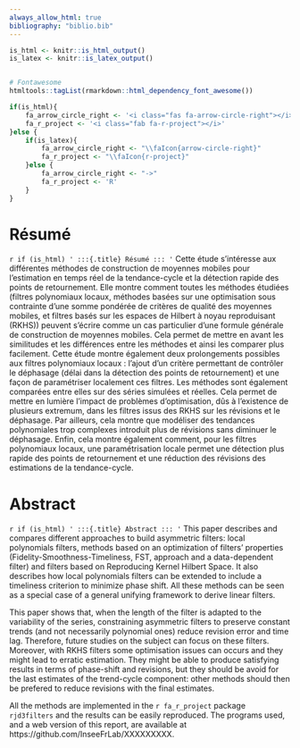 ```yaml
--- 
always_allow_html: true
bibliography: "biblio.bib"
---
```


```r
is_html <- knitr::is_html_output()
is_latex <- knitr::is_latex_output()


# Fontawesome
htmltools::tagList(rmarkdown::html_dependency_font_awesome())

if(is_html){
    fa_arrow_circle_right <- '<i class="fas fa-arrow-circle-right"></i>'
    fa_r_project <- '<i class="fab fa-r-project"></i>'
}else {
    if(is_latex){
        fa_arrow_circle_right <- "\\faIcon{arrow-circle-right}"
        fa_r_project <- "\\faIcon{r-project}"
    }else {
        fa_arrow_circle_right <- "->"
        fa_r_project <- 'R'
    }
}

```

\thispagestyle{fancy}

# Résumé {-}

<!-- je ne relis pas l’anglais pour l’instant, je relirai la version qui sera finalisée. je pense que c’est un peu long pour un résumé. en l’état, ça me paraît entre le 2 pages et l’abstract, ça peut plutôt servir de base à un 2 pages, tu ajoutes un graphique et détaille plus ce que tu fais, et on serait sur un format 2 pages -->
:::: {.abstract}
`r if (is_html) '
:::{.title}
Résumé
:::
'`
Cette étude s'intéresse aux différentes méthodes de construction de moyennes mobiles pour l'estimation en temps réel de la tendance-cycle et la détection rapide des points de retournement.
Elle montre comment toutes les méthodes étudiées (filtres polynomiaux locaux, méthodes basées sur une optimisation sous contrainte d’une somme pondérée de critères de qualité des moyennes mobiles, et filtres basés sur les espaces de Hilbert à noyau reproduisant (RKHS)) peuvent s'écrire comme un cas particulier d'une formule générale de construction de moyennes mobiles.
Cela permet de mettre en avant les similitudes et les différences entre les méthodes et ainsi les comparer plus facilement.
Cette étude montre également deux prolongements possibles aux filtres polynomiaux locaux : l'ajout d'un critère permettant de contrôler le déphasage (délai dans la détection des points de retournement) et une façon de paramétriser localement ces filtres. 
Les méthodes sont également comparées entre elles sur des séries simulées et réelles.
Cela permet de mettre en lumière l'impact de problèmes d'optimisation, dûs à l'existence de plusieurs extremum, dans les filtres issus des RKHS sur les révisions et le déphasage.
Par ailleurs, cela montre que modéliser des tendances polynomiales trop complexes introduit plus de révisions sans diminuer le déphasage.
Enfin, cela montre également comment, pour les filtres polynomiaux locaux, une paramétrisation locale permet une détection plus rapide des points de retournement et une réduction des révisions des estimations de la tendance-cycle.
::::


# Abstract {-}

:::: {.abstract}
`r if (is_html) '
:::{.title}
Abstract
:::
'`
This paper describes and compares different approaches to build asymmetric filters: local polynomials filters, methods based on an optimization of filters' properties (Fidelity-Smoothness-Timeliness, FST, approach and a data-dependent filter) and filters based on Reproducing Kernel Hilbert Space.
It also describes how local polynomials filters can be extended to include a timeliness criterion to minimize phase shift.
All these methods can be seen as a special case of a general unifying framework to derive linear filters.

This paper shows that, when the length of the filter is adapted to the variability of the series, constraining asymmetric filters to preserve constant trends (and not necessarily polynomial ones) reduce revision error and time lag. 
Therefore, future studies on the subject can focus on these filters.
Moreover, with RKHS filters some optimisation issues can occurs and they might lead to erratic estimation.
They might be able to produce satisfying results in terms of phase-shift and revisions, but they should be avoid for the last estimates of the trend-cycle component: other methods should then be prefered to reduce revisions with the final estimates.

All the methods are implemented in the `r fa_r_project` package `rjd3filters` and the results can be easily reproduced.
The programs used, and a web version of this report, are available at https://github.com/InseeFrLab/XXXXXXXXX.
::::

\newpage